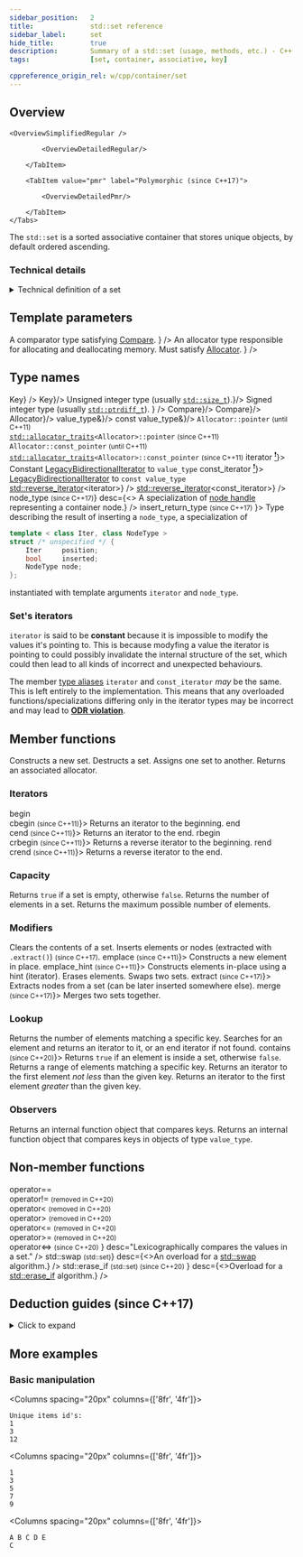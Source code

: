 ```yaml
---
sidebar_position:	2
title:				std::set reference
sidebar_label:		set
hide_title:			true
description:		Summary of a std::set (usage, methods, etc.) - C++ Language
tags:				[set, container, associative, key]

cppreference_origin_rel: w/cpp/container/set
---
```



<!------------------ Codes ----------------->

<!-- Further Examples -->

<!-- Overview -->

<!-- Deduction Guides -->

<NotFinished />

## Overview

<Tabs>
<TabItem value="simplified" label="Simplified (since C++98)" default>

	<OverviewSimplifiedRegular />

</TabItem>
<TabItem value="detailed" label="Detailed">
	<Tabs>
		<TabItem value="regular" label="Regular (since C++98)" default>

			<OverviewDetailedRegular/>

		</TabItem>

		<TabItem value="pmr" label="Polymorphic (since C++17)">

			<OverviewDetailedPmr/>

		</TabItem>
	</Tabs>
</TabItem>
</Tabs>

The `std::set` is a sorted associative container that stores unique objects, by default ordered ascending.

### Technical details

<details>
<summary>Technical definition of a set</summary>
<div>

`std::set` is an associative container that contains a sorted set of unique objects of type `Key`.
Sorting is done using the key comparison function `Compare`.
Search, removal, and insertion operations have logarithmic complexity.

Sets are usually implemented as red-black trees.

Everywhere the standard library uses the [`Compare`](/docs/named_req/Compare) requirements, uniqueness is determined by using the equivalence relation.
In imprecise terms, two objects a and b are considered equivalent if neither compares less than the other: `!comp(a, b) && !comp(b, a)`.

`std::set` meets the requirements of [`Container`](/docs/named_req/Container), [`AllocatorAwareContainer`](/docs/named_req/AllocatorAwareContainer),
[`AssociativeContainer`](/docs/named_req/AssociativeContainer) and [`ReversibleContainer`](/docs/named_req/ReversibleContainer).

</div>
</details>

<ClassSummary name="set" namespaces="std" folder="set" headerName="set">

## Template parameters

<SymbolTable noTraits>
	<Symbol name="Key"		desc="The type of stored keys."/>
	<Symbol
			name="Compare"
			desc={<>
				A comparator type satisfying <a href="/docs/named_req/Compare">Compare</a>.
			</>}
		/>
	<Symbol
			name="Allocator"
			desc={<>
					An allocator type responsible for allocating and deallocating memory.
					Must satisfy <a href="/docs/named_req/Allocator">Allocator</a>.
				</>}
		/>
</SymbolTable>

## Type names

<SymbolTable>
	<Symbol pub name="key_type"				desc={<code>Key</code>} />
	<Symbol pub name="value_type" 				desc={<code>Key</code>}/>
	<Symbol pub name="size_type"			desc={<>Unsigned integer type (usually <code><a href="#">std::size_t</a></code>).</>}/>
	<Symbol pub
			name="difference_type"
			desc={<>
					Signed integer type (usually <code><a href="#">std::ptrdiff_t</a></code>).
			</>}
		/>
	<Symbol pub name="key_compare"			desc={<code>Compare</code>}/>
	<Symbol pub name="value_compare"				desc={<code>Compare</code>}/>
	<Symbol pub name="allocator_type" 				desc={<code>Allocator</code>}/>
	<Symbol pub name="reference"			desc={<code>value_type&</code>}/>
	<Symbol pub name="const_reference"				desc={<code>const value_type&</code>}/>
	<Symbol pub name="pointer">
		<code>Allocator::pointer</code> <small>(until C++11)</small>
		<br/>
		<code><a href="#">std::allocator_traits</a>&lt;Allocator&gt;::pointer</code> <small>(since C++11)</small>
	</Symbol>
	<Symbol pub name="const_pointer">
		<code>Allocator::const_pointer</code> <small>(until C++11)</small>
		<br/>
		<code><a href="#">std::allocator_traits</a>&lt;Allocator&gt;::const_pointer</code> <small>(since C++11)</small>
	</Symbol>
	<Symbol pub name={<>iterator <a href="#sets-iterators"><sup>❗</sup></a></>}>
			Constant <a href="/docs/named_req/LegacyBidirectionalIterator">LegacyBidirectionalIterator</a> to <code>value_type</code>
	</Symbol>
	<Symbol pub name={<>const_iterator <a href="#sets-iterators"><sup>❗</sup></a></>}>
		<a href="/docs/named_req/LegacyBidirectionalIterator">LegacyBidirectionalIterator</a> to <code>const value_type</code>
	</Symbol>
	<Symbol pub
			name="reverse_iterator"
			desc={<code><a href="#">std::reverse_iterator</a>&lt;iterator&gt;</code>}
		/>
	<Symbol pub
			name="const_reverse_iterator"
			desc={<code><a href="#">std::reverse_iterator</a>&lt;const_iterator&gt;</code>}
		/>
	<Symbol pub
			name={<>node_type <small>(since C++17)</small></>}
			desc={<> A specialization of <a href="">node handle</a> representing a container node.</>}
		/>
<Symbol pub name={<> insert_return_type <small>(since C++17)</small> </>}>
Type describing the result of inserting a <code>node_type</code>, a specialization of

```cpp
template < class Iter, class NodeType >
struct /* unspecified */ {
    Iter     position;
    bool     inserted;
    NodeType node;
};
```
instantiated with template arguments `iterator` and `node_type`.
</Symbol>
</SymbolTable>

### Set's iterators

`iterator` is said to be **constant** because it is impossible to modify the values it's pointing to.
This is because modyfing a value the iterator is pointing to could possibly invalidate the internal structure of the set,
which could then lead to all kinds of incorrect and unexpected behaviours.

The member <a href="#type-names">type aliases</a> <code>iterator</code> and <code>const_iterator</code> *may* be the same.
This is left entirely to the implementation.
This means that any overloaded functions/specializations differing only in the iterator types may be incorrect and may lead to <a href="#"><b>ODR violation</b></a>.

## Member functions

<SymbolTable>
	<Symbol pub autoLink linkName="constructors" name="(constructor)">
		Constructs a new set.
	</Symbol>
	<Symbol pub autoLink linkName="destructors" name="(destructor)">
		Destructs a set.
	</Symbol>
	<Symbol pub autoLink linkName="operator_assign" name="operator=">
		Assigns one set to another.
	</Symbol>
	<Symbol pub autoLink linkName="get_allocator" name="get_allocator">
		Returns an associated allocator.
	</Symbol>
</SymbolTable>

### Iterators

<SymbolTable>
<SymbolTable>
	<Symbol pub autoLink linkName="begin" name={<>begin<br/>cbegin <small>(since C++11)</small></>}>
		Returns an iterator to the beginning.
	</Symbol>
	<Symbol pub autoLink linkName="end" name={<>end<br/>cend <small>(since C++11)</small></>}>
		Returns an iterator to the end.
	</Symbol>
	<Symbol pub autoLink linkName="cbegin" name={<>rbegin<br/>crbegin <small>(since C++11)</small></>}>
		Returns a reverse iterator to the beginning.
	</Symbol>
	<Symbol pub autoLink linkName="cend" name={<>rend<br/>crend <small>(since C++11)</small></>}>
		Returns a reverse iterator to the end.
	</Symbol>
</SymbolTable>
</SymbolTable>

### Capacity

<SymbolTable>
	<Symbol pub autoLink linkName="empty" name="empty">
		Returns <code>true</code> if a set is empty, otherwise <code>false</code>.
	</Symbol>
	<Symbol pub autoLink linkName="size" name="size">
		Returns the number of elements in a set.
	</Symbol>
	<Symbol pub autoLink linkName="max_size" name="max_size">
		Returns the maximum possible number of elements.
	</Symbol>
</SymbolTable>

### Modifiers

<SymbolTable>
	<Symbol pub autoLink linkName="clear" name="clear">
		Clears the contents of a set.
	</Symbol>
	<Symbol pub autoLink linkName="insert" name="insert">
		Inserts elements or nodes (extracted with <code>.extract()</code>) <small>(since C++17)</small>.
	</Symbol>
	<Symbol pub autoLink linkName="emplace" name={<>emplace <small>(since C++11)</small></>}>
		Constructs a new element in place.
	</Symbol>
	<Symbol pub autoLink linkName="emplace_hint" name={<>emplace_hint <small>(since C++11)</small></>}>
		Constructs elements in-place using a hint (iterator).
	</Symbol>
	<Symbol pub autoLink linkName="erase" name="erase">
		Erases elements.
	</Symbol>
	<Symbol pub autoLink linkName="swap" name="swap">
		Swaps two sets.
	</Symbol>
	<Symbol pub autoLink linkName="extract" name={<>extract <small>(since C++17)</small></>}>
		Extracts nodes from a set (can be later inserted somewhere else).
	</Symbol>
	<Symbol pub autoLink linkName="merge" name={<>merge <small>(since C++17)</small></>}>
		Merges two sets together.
	</Symbol>
</SymbolTable>

### Lookup

<SymbolTable>
	<Symbol pub autoLink linkName="count" name="count">
		Returns the number of elements matching a specific key.
	</Symbol>
	<Symbol pub autoLink linkName="find" name="find">
		Searches for an element and returns an iterator to it, or an end iterator if not found.
	</Symbol>
	<Symbol pub autoLink linkName="contains" name={<>contains <small>(since C++20)</small></>}>
		Returns <code>true</code> if an element is inside a set, otherwise <code>false</code>.
	</Symbol>
	<Symbol pub autoLink linkName="equal_range" name="equal_range">
		Returns a range of elements matching a specific key.
	</Symbol>
	<Symbol pub autoLink linkName="lower_bound" name="lower_bound">
		Returns an iterator to the first element <i>not less</i> than the given key.
	</Symbol>
	<Symbol pub autoLink linkName="upper_bound" name="upper_bound">
		Returns an iterator to the first element <i>greater</i> than the given key.
	</Symbol>
</SymbolTable>

### Observers

<SymbolTable>
	<Symbol pub autoLink linkName="key_comp" name="key_comp">
		Returns an internal function object that compares keys.
	</Symbol>
	<Symbol pub autoLink linkName="value_comp" name="value_comp">
		Returns an internal function object that compares keys in objects of type <code>value_type</code>.
	</Symbol>
</SymbolTable>

## Non-member functions

<SymbolTable noTraits>
	<Symbol name={<>
				operator==<br/>
				operator!= <small>(removed in C++20)</small><br/>
				operator&lt; <small>(removed in C++20)</small><br/>
				operator&gt; <small>(removed in C++20)</small><br/>
				operator&lt;= <small>(removed in C++20)</small><br/>
				operator&gt;= <small>(removed in C++20)</small><br/>
				operator&lt;=&gt; <small>(since C++20)</small>
			</>}
			desc="Lexicographically compares the values in a set."
		/>
	<Symbol name={<>std::swap <small>(std::set)</small></>}
			desc={<>An overload for a <a href="#">std::swap</a> algorithm.</>}
		/>
	<Symbol name={<>
				std::erase_if <small>(std::set) (since C++20)</small>
			</>}
			desc={<>Overload for a <a href="#">std::erase_if</a> algorithm.</>}
		/>
</SymbolTable>

</ClassSummary>


## Deduction guides (since C++17)
<details>
<summary>Click to expand</summary>
<div>
	<DeductionGuides/>
</div>
</details>

## More examples

### Basic manipulation

<Columns spacing="20px" columns={['8fr', '4fr']}>
<div>

<CustomCodeBlock withTitle>
	<FurtherExampleCreateInsertPrint />
</CustomCodeBlock>

</div>
<div>

```plaintext title="Result"
Unique items id's:
1
3
12
```
</div>
</Columns>

<Columns spacing="20px" columns={['8fr', '4fr']}>
<div>

<CustomCodeBlock withTitle>
	<FurtherExampleErasingFromSet />
</CustomCodeBlock>

</div>
<div>

```plaintext title="Result"
1
3
5
7
9
```
</div>

</Columns>

<Columns spacing="20px" columns={['8fr', '4fr']}>
<div>

<CustomCodeBlock withTitle>
	<FurtherExampleMergingTwoSets />
</CustomCodeBlock>

</div>
<div>

```plaintext title="Result"
A B C D E
C
```
</div>

</Columns>